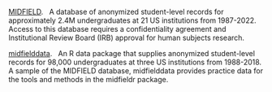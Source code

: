[MIDFIELD](https://midfield.online/). &nbsp; A database of anonymized student-level records for approximately 2.4M undergraduates at 21 US institutions from 1987-2022. Access to this database requires a confidentiality agreement and Institutional Review Board (IRB) approval for human subjects research. 

[midfielddata](https://midfieldr.github.io/midfielddata/). &nbsp; An R data package that supplies anonymized student-level records for 98,000 undergraduates at three US institutions from 1988-2018. A sample of the MIDFIELD database, midfielddata provides practice data for the tools and methods in the midfieldr package.
